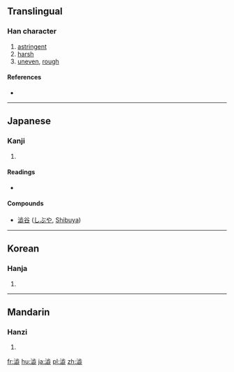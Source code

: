 {{also|澀|渋}}
==Translingual==

===Han character===
{{Han char|rn=85|rad=水|as=12|sn=15|four=|canj=水卜一一 (EYMM)}}

# [[astringent]]
# [[harsh]]
# [[uneven]], [[rough]]

====References====
* {{Han ref|kx=0651.210|dkj=18312|dj=1061.240|hdz=31740.030|uh=6F81|ud=28545}}

----

==Japanese==

===Kanji===
{{ja-kanji|grade=|rs=水12}}

# {{defn|lang=ja|sort=水12}}

====Readings====
* {{ja-readings|on=[[じゅう]] (jū)|kun=[[しぶい]] (shibui), [[しぶ]] (shibu)}}

====Compounds====
* [[澁谷]] ([[しぶや]], [[Shibuya]])

----

==Korean==

===Hanja===
{{ko-hanja|hangeul=삽|eumhun=|rv=sap|mr=sap|y=sap}}

# {{defn|lang=ko|sort=水12}}

----

==Mandarin==

===Hanzi===
{{cmn-hanzi|pin=[[sè]] ([[se4]])|wg=se<sup>4</sup>}}

# {{defn|lang=cmn|sort=水12}}

[[fr:澁]]
[[hu:澁]]
[[ja:澁]]
[[pl:澁]]
[[zh:澁]]